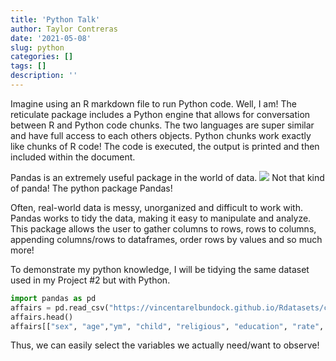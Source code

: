 ```yaml
---
title: 'Python Talk'
author: Taylor Contreras
date: '2021-05-08'
slug: python
categories: []
tags: []
description: ''
---
```

Imagine using an R markdown file to run Python code. Well, I am! The reticulate package includes a Python engine that allows for conversation between R and Python code chunks. The two languages are super similar and have full access to each others objects. Python chunks work exactly like chunks of R code! The code is executed, the output is printed and then included within the document. 

Pandas is an extremely useful package in the world of data. 
![](/post/2021-05-05-python_files/panda.png)
Not that kind of panda! The python package Pandas!

Often, real-world data is messy, unorganized and difficult to work with. Pandas works to tidy the data, making it easy to manipulate and analyze. This package allows the user to gather columns to rows, rows to columns, appending columns/rows to dataframes, order rows by values and so much more! 

To demonstrate my python knowledge, I will be tidying the same dataset used in my Project #2 but with Python. 

```python
import pandas as pd
affairs = pd.read_csv("https://vincentarelbundock.github.io/Rdatasets/csv/Ecdat/Fair.csv")
affairs.head()
affairs[["sex", "age","ym", "child", "religious", "education", "rate", "nbaffairs"]].head()
```

Thus, we can easily select the variables we actually need/want to observe!